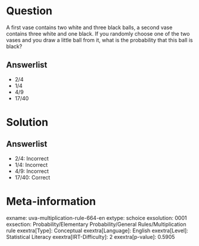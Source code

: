 Question
========

A first vase contains two white and three black balls, a second vase contains three white and one black. If you randomly choose one of the two vases and you draw a little ball from it, what is the probability that this ball is black?

Answerlist
----------

* 2/4
* 1/4
* 4/9
* 17/40

Solution
========

Answerlist
----------

* 2/4: Incorrect
* 1/4: Incorrect
* 4/9: Incorrect
* 17/40: Correct

Meta-information
================
exname: uva-multiplication-rule-664-en
extype: schoice
exsolution: 0001
exsection: Probability/Elementary Probability/General Rules/Multiplication rule
exextra[Type]: Conceptual
exextra[Language]: English
exextra[Level]: Statistical Literacy
exextra[IRT-Difficulty]: 2
exextra[p-value]: 0.5905

